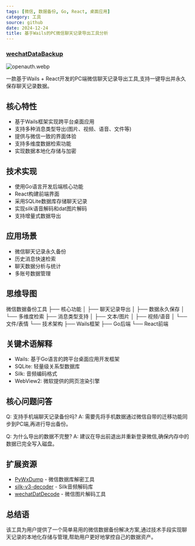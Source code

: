 ```yaml
---
tags: [微信, 数据备份, Go, React, 桌面应用]
category: 工具
source: github
date: 2024-12-24
title: 基于Wails的PC微信聊天记录导出工具分析
---
```


### [wechatDataBackup](https://github.com/git-jiadong/wechatDataBackup)

![openauth.webp](https://img.mengpeng.tech/i/2024/12/24/676a3b8c633a8.webp)

一款基于Wails + React开发的PC端微信聊天记录导出工具,支持一键导出并永久保存聊天记录数据。

## 核心特性
- 基于Wails框架实现跨平台桌面应用
- 支持多种消息类型导出(图片、视频、语音、文件等)
- 提供与微信一致的界面体验
- 支持多维度数据检索功能
- 实现数据本地化存储与加密

## 技术实现
- 使用Go语言开发后端核心功能
- React构建前端界面
- 采用SQLite数据库存储聊天记录
- 实现silk语音解码和dat图片解码
- 支持增量式数据导出

## 应用场景
- 微信聊天记录永久备份
- 历史消息快速检索
- 聊天数据分析与统计
- 多账号数据管理

## 思维导图
微信数据备份工具
├── 核心功能
│   ├── 聊天记录导出
│   ├── 数据永久保存
│   └── 多维度检索
├── 消息类型支持
│   ├── 文本/图片
│   ├── 视频/语音
│   └── 文件/表情
└── 技术架构
    ├── Wails框架
    ├── Go后端
    └── React前端

## 关键术语解释
- Wails: 基于Go语言的跨平台桌面应用开发框架
- SQLite: 轻量级关系型数据库
- Silk: 音频编码格式
- WebView2: 微软提供的网页渲染引擎

## 核心问题问答
Q: 支持手机端聊天记录备份吗?
A: 需要先将手机数据通过微信自带的迁移功能同步到PC端,再进行导出备份。

Q: 为什么导出的数据不完整?
A: 建议在导出前退出并重新登录微信,确保内存中的数据已完全写入磁盘。

## 扩展资源
- [PyWxDump](https://github.com/xaoyaoo/PyWxDump) - 微信数据库解密工具
- [silk-v3-decoder](https://github.com/kn007/silk-v3-decoder) - Silk音频解码库
- [wechatDatDecode](https://github.com/ChisBread/wechatDatDecode) - 微信图片解码工具

## 总结语
该工具为用户提供了一个简单易用的微信数据备份解决方案,通过技术手段实现聊天记录的本地化存储与管理,帮助用户更好地掌控自己的数据资产。 